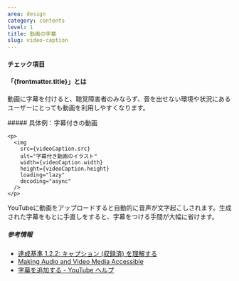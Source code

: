 ```yaml
---
area: design
category: contents
level: 1
title: 動画の字幕
slug: video-caption
---
```



#### チェック項目

<Checkpoint title="動画に字幕を提供する（動画に埋め込むまたは、設定で有効化できるようにする）" />

#### 「{frontmatter.title}」とは

<Level level={frontmatter.level} />

動画に字幕を付けると、聴覚障害者のみならず、音を出せない環境や状況にあるユーザーにとっても動画を利用しやすくなります。

<Cases>
  <div slot="title">
    ##### 具体例：字幕付きの動画

    <p>
      <img
        src={videoCaption.src}
        alt="字幕付き動画のイラスト"
        width={videoCaption.width}
        height={videoCaption.height}
        loading="lazy"
        decoding="async"
      />
    </p>
  </div>
  <Case span={2} type="good" title="YouTubeに動画をアップロードする">
    YouTubeに動画をアップロードすると自動的に音声が文字起こしされます。生成された字幕をもとに手直しをすると、字幕をつける手間が大幅に省けます。
  </Case>
</Cases>

##### 参考情報

- [達成基準 1.2.2: キャプション (収録済) を理解する](https://waic.jp/translations/WCAG21/Understanding/captions-prerecorded.html)
- [Making Audio and Video Media Accessible](https://www.w3.org/WAI/media/av/)
- [字幕を追加する - YouTube ヘルプ](https://support.google.com/youtube/answer/2734796?hl=ja)

